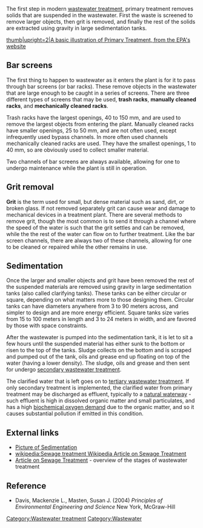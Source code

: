 The first step in modern [[wastewater treatment]], primary treatment removes solids that are suspended in the wastewater.  First the waste is screened to remove larger objects, then grit is removed, and finally the rest of the solids are extracted using gravity in large sedimentation tanks.

[[Image:Primary_Picture.jpg|thumb|upright=2|A basic illustration of Primary Treatment, from the EPA's website]]
== Bar screens ==

The first thing to happen to wastewater as it enters the plant is for it to pass through bar screens (or bar racks).  These remove objects in the wastewater that are large enough to be caught in a series of screens.  There are three different types of screens that may be used, '''trash racks''', '''manually cleaned racks''', and '''mechanically cleaned racks'''.

Trash racks have the largest openings, 40 to 150 mm, and are used to remove the largest objects from entering the plant.  Manually cleaned racks have smaller openings, 25 to 50 mm, and are not often used, except infrequently used bypass channels.  In more often used channels mechanically cleaned racks are used.  They have the smallest openings, 1 to 40 mm, so are obviously used to collect smaller material.

Two channels of bar screens are always available, allowing for one to undergo maintenance while the plant is still in operation.

== Grit removal ==

'''Grit''' is the term used for small, but dense material such as sand, dirt, or broken glass.  If not removed separately grit can cause wear and damage to mechanical devices in a treatment plant.  There are several methods to remove grit, though the most common is to send it through a channel where the speed of the water is such that the grit settles and can be removed, while the the rest of the water can flow on to further treatment.  Like the bar screen channels, there are always two of these channels, allowing for one to be cleaned or repaired while the other remains in use.

== Sedimentation ==

Once the larger and smaller objects and grit have been removed the rest of the suspended materials are removed using gravity in large sedimentation{{Sedimentation (water_treatment)}} tanks (also called clarifying tanks).  These tanks can be either circular or square, depending on what matters more to those designing them.  Circular tanks can have diameters anywhere from 3 to 90 meters across, and simpler to design and are more energy efficient.  Square tanks size varies from 15 to 100 meters in length and 3 to 24 meters in width, and are favored by those with space constraints.

After the wastewater is pumped into the sedimentation tank, it is let to sit a few hours until the suspended material has either sunk to the bottom or risen to the top of the tanks.  Sludge collects on the bottom and is scraped and pumped out of the tank, oils and grease end up floating on top of the water (having a lower density). The sludge, oils and grease and then sent for undergo [[secondary wastewater treatment]].  

The clarified water that is left goes on to [[tertiary wastewater treatment]]. If only secondary treatment is implemented, the clarified water from primary treatment may be discharged as effluent,{{fact}} typically to a [[natural waterway]] - such effluent is high in dissolved organic matter and small particulates, and has a high [[biochemical oxygen demand]] due to the organic matter, and so it causes substantial pollution if emitted in this condition.  

== External links ==

* [http://www.draindoctor.ws/images/SepticSide.gif Picture of Sedimentation]
* [[wikipedia:Sewage treatment Wikipedia Article on Sewage Treatment]]
* [http://www.crystaltanks.com/sewage_treatment_explained.html Article on Sewage Treatment] - overview of the stages of wastewater treatment

== Reference ==

* Davis, Mackenzie L., Masten, Susan J. (2004) ''Principles of Environmental Engineering and Science'' New York, McGraw-Hill

[[Category:Wastewater treatment]]
[[Category:Wastewater]]